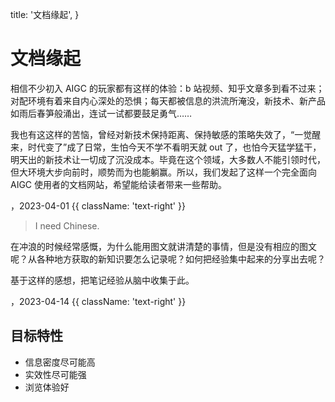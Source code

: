   title: '文档缘起',
}

# 文档缘起

相信不少初入 AIGC 的玩家都有这样的体验：b 站视频、知乎文章多到看不过来；对配环境有着来自内心深处的恐惧；每天都被信息的洪流所淹没，新技术、新产品如雨后春笋般涌出，连试一试都要鼓足勇气……

我也有这这样的苦恼，曾经对新技术保持距离、保持敏感的策略失效了，“一觉醒来，时代变了”成了日常，生怕今天不学不看明天就 out 了，也怕今天猛学猛干，明天出的新技术让一切成了沉没成本。毕竟在这个领域，大多数人不能引领时代，但大环境大步向前时，顺势而为也能躺赢。所以，我们发起了这样一个完全面向 AIGC 使用者的文档网站，希望能给读者带来一些帮助。

<Authors names="ciaochaos" />，2023-04-01 {{ className: 'text-right' }}



> I need Chinese.


在冲浪的时候经常感慨，为什么能用图文就讲清楚的事情，但是没有相应的图文呢？从各种地方获取的新知识要怎么记录呢？如何把经验集中起来的分享出去呢？

基于这样的感想，把笔记经验从脑中收集于此。

<Authors names="shichen" />，2023-04-14 {{ className: 'text-right' }}

## 目标特性

- 信息密度尽可能高
- 实效性尽可能强
- 浏览体验好

